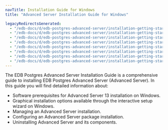 ```yaml
---
navTitle: Installation Guide for Windows
title: "Advanced Server Installation Guide for Windows"

legacyRedirectsGenerated:
  - "/edb-docs/d/edb-postgres-advanced-server/installation-getting-started/installation-guide-for-windows/13/index.html"
  - "/edb-docs/d/edb-postgres-advanced-server/installation-getting-started/installation-guide-for-windows/latest/index.html"
  - "/edb-docs/d/edb-postgres-advanced-server/installation-getting-started/installation-guide-for-windows/13/conclusion.html"
  - "/edb-docs/d/edb-postgres-advanced-server/installation-getting-started/installation-guide-for-windows/latest/conclusion.html"
  - "/edb-docs/d/edb-postgres-advanced-server/installation-getting-started/installation-guide-for-windows/13/introduction.html"
  - "/edb-docs/d/edb-postgres-advanced-server/installation-getting-started/installation-guide-for-windows/latest/introduction.html"
  - "/edb-docs/d/edb-postgres-advanced-server/installation-getting-started/installation-guide-for-windows/13/genindex.html"
  - "/edb-docs/d/edb-postgres-advanced-server/installation-getting-started/installation-guide-for-windows/latest/genindex.html"
---
```


The EDB Postgres Advanced Server Installation Guide is a comprehensive guide to installing EDB Postgres Advanced Server (Advanced Server). In this guide you will find detailed information about:

-   Software prerequisites for Advanced Server 13 installation on Windows.
-   Graphical installation options available through the interactive setup wizard on Windows.
-   Managing an Advanced Server installation.
-   Configuring an Advanced Server package installation.
-   Uninstalling Advanced Server and its components.
